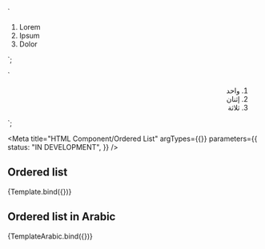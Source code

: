 <!-- @license CC0-1.0 -->


  `<section class="utrecht-html">
  <ol>
    <li>Lorem</li>
    <li>Ipsum</li>
    <li>Dolor</li>
  </ol>
</section>`;

  `<section class="utrecht-html" lang="ar" dir="rtl">
  <ol>
    <li>واحد</li>
    <li>إثنان</li>
    <li>ثلاثة</li>
  </ol>
</section>`;

<Meta
  title="HTML Component/Ordered List"
  argTypes={{}}
  parameters={{
    status: "IN DEVELOPMENT",
  }}
/>

## Ordered list

<Canvas>
  <Story name="Ordered list">{Template.bind({})}</Story>
</Canvas>

## Ordered list in Arabic

<Canvas>
  <Story name="Ordered list in Arabic">{TemplateArabic.bind({})}</Story>
</Canvas>
